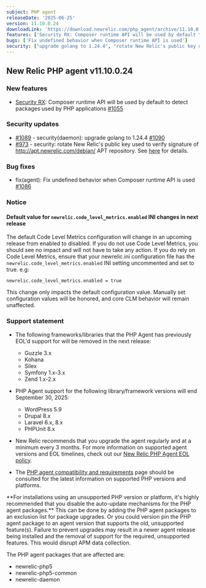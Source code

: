 ```yaml
---
subject: PHP agent
releaseDate: '2025-06-25'
version: 11.10.0.24
downloadLink: 'https://download.newrelic.com/php_agent/archive/11.10.0.24'
features: ['Security RX: Composer runtime API will be used by default to detect packages used by PHP applications']
bugs: ['Fix undefined behavior when Composer runtime API is used']
security: ["upgrade golang to 1.24.4", "rotate New Relic's public key used to verify signature of APT repository"]
---
```


## New Relic PHP agent v11.10.0.24

### New features

* [Security RX](https://docs.newrelic.com/docs/vulnerability-management/overview/): Composer runtime API will be used by default to detect packages used by PHP applications [#1055](https://github.com/newrelic/newrelic-php-agent/pull/1055)

### Security updates
* [#1089](https://github.com/newrelic/newrelic-php-agent/issues/1089) - security(daemon): upgrade golang to 1.24.4 [#1090](https://github.com/newrelic/newrelic-php-agent/pull/1090)
* [#973](https://github.com/newrelic/newrelic-php-agent/issues/973) - security: rotate New Relic's public key used to verify signature of http://apt.newrelic.com/debian/ APT repository. See [here](https://docs.newrelic.com/docs/apm/agents/php-agent/installation/php-agent-installation-ubuntu-debian/#configure-repo) for details.

### Bug fixes

* fix(agent): Fix undefined behavior when Composer runtime API is used [#1086](https://github.com/newrelic/newrelic-php-agent/pull/1086)

### Notice

#### Default value for `newrelic.code_level_metrics.enabled` INI changes in next release

The default Code Level Metrics configuration will change in an upcoming release from enabled to disabled.  If you do not use Code Level Metrics, you should see no impact and will not have to take any action.  If you do rely on Code Level Metrics, ensure that your newrelic.ini configuration file has the  `newrelic.code_level_metrics.enabled` INI setting uncommented and set to true.
e.g:
```
newrelic.code_level_metrics.enabled = true
```
This change only impacts the default configuration value. Manually set configuration values will be honored, and core CLM behavior will remain unaffected.

### Support statement

* The following frameworks/libraries that the PHP Agent has previously EOL'd support for will be removed in the next release:

  * Guzzle 3.x
  * Kohana
  * Silex
  * Symfony 1.x-3.x
  * Zend 1.x-2.x

* PHP Agent support for the following library/framework versions will end September 30, 2025:

  * WordPress 5.9
  * Drupal 8.x
  * Laravel 6.x, 8.x
  * PHPUnit 8.x

* New Relic recommends that you upgrade the agent regularly and at a minimum every 3 months. For more information on supported agent versions and EOL timelines, check out our [New Relic PHP Agent EOL policy](https://docs.newrelic.com/docs/apm/agents/php-agent/getting-started/php-agent-eol-policy/).
* The [PHP agent compatibility and requirements](https://docs.newrelic.com/docs/apm/agents/php-agent/getting-started/php-agent-compatibility-requirements/) page should be consulted for the latest information on supported PHP versions and platforms.

<Callout variant="important">
  **For installations using an unsupported PHP version or platform, it's highly recommended that you disable the auto-update mechanisms for the PHP agent packages.** This can be done by adding the PHP agent packages to an exclusion list for package upgrades. Or you could version pin the PHP agent package to an agent version that supports the old, unsupported feature(s). Failure to prevent upgrades may result in a newer agent release being installed and the removal of support for the required, unsupported features. This would disrupt APM data collection.

  The PHP agent packages that are affected are:

  * newrelic-php5
  * newrelic-php5-common
  * newrelic-daemon
</Callout>
